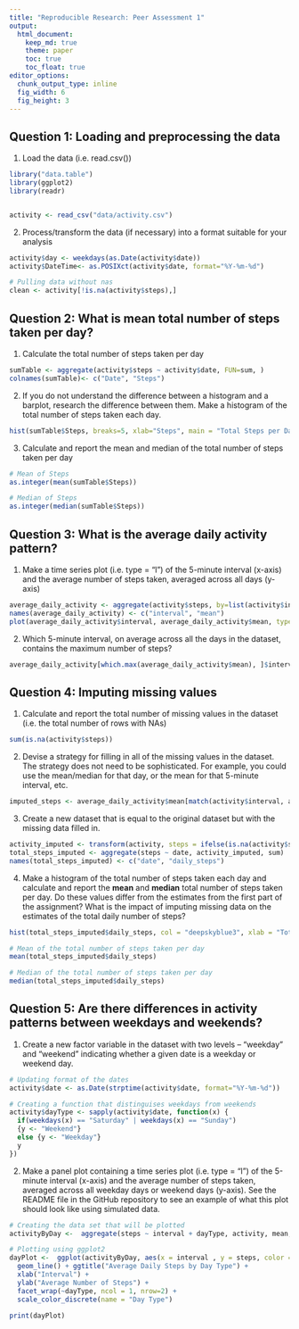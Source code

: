 ```yaml
---
title: "Reproducible Research: Peer Assessment 1"
output: 
  html_document:
    keep_md: true
    theme: paper 
    toc: true
    toc_float: true
editor_options: 
  chunk_output_type: inline
  fig_width: 6 
  fig_height: 3
---
```



## Question 1: Loading and preprocessing the data

1. Load the data (i.e. \color{red}{\verb|read.csv()|}read.csv())

```r
library("data.table")
library(ggplot2)
library(readr)


activity <- read_csv("data/activity.csv")

```
2. Process/transform the data (if necessary) into a format suitable for your analysis

```r
activity$day <- weekdays(as.Date(activity$date))
activity$DateTime<- as.POSIXct(activity$date, format="%Y-%m-%d")

# Pulling data without nas
clean <- activity[!is.na(activity$steps),]
```



## Question 2: What is mean total number of steps taken per day?

1. Calculate the total number of steps taken per day

```r
sumTable <- aggregate(activity$steps ~ activity$date, FUN=sum, )
colnames(sumTable)<- c("Date", "Steps")
```
2. If you do not understand the difference between a histogram and a barplot, research the difference between them. Make a histogram of the total number of steps taken each day.

```r
hist(sumTable$Steps, breaks=5, xlab="Steps", main = "Total Steps per Day", col = "deepskyblue3")
```
3. Calculate and report the mean and median of the total number of steps taken per day

```r
# Mean of Steps
as.integer(mean(sumTable$Steps))
```
```r
# Median of Steps
as.integer(median(sumTable$Steps))
```


## Question 3: What is the average daily activity pattern?

1. Make a time series plot (i.e. \color{red}{\verb|type = "l"|}type = "l") of the 5-minute interval (x-axis) and the average number of steps taken, averaged across all days (y-axis)

```r
average_daily_activity <- aggregate(activity$steps, by=list(activity$interval), FUN=mean, na.rm=TRUE)
names(average_daily_activity) <- c("interval", "mean")
plot(average_daily_activity$interval, average_daily_activity$mean, type = "l", col="deepskyblue3", lwd = 2, xlab="Interval", ylab="Average number of steps", main="Average number of steps per intervals")
```
2. Which 5-minute interval, on average across all the days in the dataset, contains the maximum number of steps?

```r
average_daily_activity[which.max(average_daily_activity$mean), ]$interval
```



## Question 4: Imputing missing values

1. Calculate and report the total number of missing values in the dataset (i.e. the total number of rows with \color{red}{\verb|NA|}NAs)

```r
sum(is.na(activity$steps))
```
2. Devise a strategy for filling in all of the missing values in the dataset. The strategy does not need to be sophisticated. For example, you could use the mean/median for that day, or the mean for that 5-minute interval, etc.

```r
imputed_steps <- average_daily_activity$mean[match(activity$interval, average_daily_activity$interval)]
```

3. Create a new dataset that is equal to the original dataset but with the missing data filled in.

```r
activity_imputed <- transform(activity, steps = ifelse(is.na(activity$steps), yes = imputed_steps, no = activity$steps))
total_steps_imputed <- aggregate(steps ~ date, activity_imputed, sum)
names(total_steps_imputed) <- c("date", "daily_steps")
```

4. Make a histogram of the total number of steps taken each day and calculate and report the **mean** and **median** total number of steps taken per day. Do these values differ from the estimates from the first part of the assignment? What is the impact of imputing missing data on the estimates of the total daily number of steps?

```r
hist(total_steps_imputed$daily_steps, col = "deepskyblue3", xlab = "Total steps per day", ylim = c(0,30), main = "Total number of steps taken each day", breaks = seq(0,25000,by=2500))
```
```r
# Mean of the total number of steps taken per day
mean(total_steps_imputed$daily_steps)

# Median of the total number of steps taken per day
median(total_steps_imputed$daily_steps)

```



## Question 5: Are there differences in activity patterns between weekdays and weekends?

1. Create a new factor variable in the dataset with two levels – “weekday” and “weekend” indicating whether a given date is a weekday or weekend day.
```r
# Updating format of the dates
activity$date <- as.Date(strptime(activity$date, format="%Y-%m-%d"))

# Creating a function that distinguises weekdays from weekends
activity$dayType <- sapply(activity$date, function(x) {
  if(weekdays(x) == "Saturday" | weekdays(x) == "Sunday")
  {y <- "Weekend"}
  else {y <- "Weekday"}
  y
})
```


2. Make a panel plot containing a time series plot (i.e. \color{red}{\verb|type = "l"|}type = "l") of the 5-minute interval (x-axis) and the average number of steps taken, averaged across all weekday days or weekend days (y-axis). See the README file in the GitHub repository to see an example of what this plot should look like using simulated data.

```r
# Creating the data set that will be plotted
activityByDay <-  aggregate(steps ~ interval + dayType, activity, mean, na.rm = TRUE)

# Plotting using ggplot2
dayPlot <-  ggplot(activityByDay, aes(x = interval , y = steps, color = dayType)) + 
  geom_line() + ggtitle("Average Daily Steps by Day Type") + 
  xlab("Interval") + 
  ylab("Average Number of Steps") +
  facet_wrap(~dayType, ncol = 1, nrow=2) +
  scale_color_discrete(name = "Day Type")

print(dayPlot)
```

